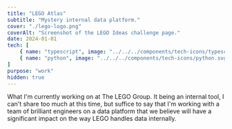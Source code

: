 ```yaml
---
title: "LEGO Atlas"
subtitle: "Mystery internal data platform."
cover: "./lego-logo.png"
coverAlt: "Screenshot of the LEGO Ideas challenge page."
date: 2024-01-01
tech: [
	{ name: "typescript", image: "../../../components/tech-icons/typescript.svg" },
	{ name: "python", image: "../../../components/tech-icons/python.svg" },
]
purpose: "work"
hidden: true
---
```


What I'm currently working on at The LEGO Group. It being an internal tool, I can't share too much at this time, but suffice to say that I'm working with a team of brilliant engineers on a data platform that we believe will have a significant impact on the way LEGO handles data internally.
